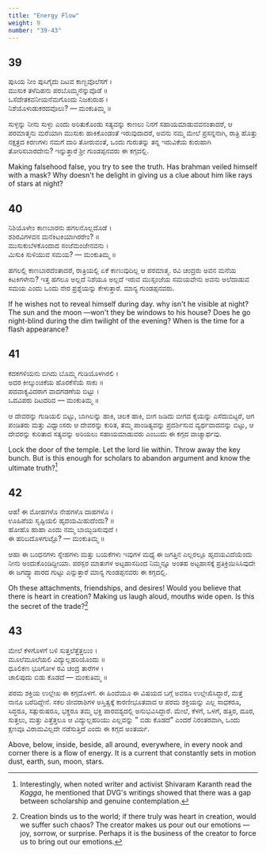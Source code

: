 ```yaml
---
title: "Energy Flow"
weight: 9
number: "39-43"
---
```


## 39

ಪುಸಿಯ ನೀಂ ಪುಸಿಗೈದು ದಿಟವ ಕಾಣ್ಬವೊಲೆಸಗೆ ।  
ಮುಸುಕ ತಳೆದಿಹನು ಪರಬೊಮ್ಮನೆನ್ನುವೊಡೆ ॥  
ಒಸೆದೇತಕವನೀಯನೆಮಗೊಂದು ನಿಜಕುರುಹ ।  
ನಿಶೆಯೊಳುಡುಕರದವೊಲು? — ಮಂಕುತಿಮ್ಮ ॥

ಸುಳ್ಳನ್ನು ನೀನು ಸುಳ್ಳು ಎಂದು ಅರಿತುಕೊಂಡು ಸತ್ಯವನ್ನು ಕಾಣಲು ನಿನಗೆ ಸಹಾಯಮಾಡುವವನಂತಾದರೆ, ಆ ಪರಮಾತ್ಮನು ಮರೆಯಾಗಿ ಮುಸುಕು ಹಾಕಿಕೊಂಡಂತೆ ಇರುವುದಾದರೆ, ಅವನು ನಮ್ಮ ಮೇಲೆ ಪ್ರಸನ್ನನಾಗಿ, ರಾತ್ರಿ ಹೊತ್ತು ನಕ್ಷತ್ರದ ಕಿರಣಗಳು ನಮಗೆ ದಾರಿ ತೋರುವಂತೆ, ಒಂದು ಗುರುತನ್ನು ತನ್ನ ಇರುವಿಕೆಯ ಕುರುಹಾಗಿ ತೋರಿಸಬಾರದೇನು? ಇನ್ನುತ್ತಾರೆ ಶ್ರೀ ಗುಂಡಪ್ಪನವರು ಈ ಕಗ್ಗದಲ್ಲಿ.

Making falsehood false, you try to see the truth. Has brahman veiled himself with a mask? Why doesn't he delight in giving us a clue about him like rays of stars at night?

## 40

ನಿಶಿಯೊಳೇಂ ಕಾಣಬಾರನು ಹಗಲನೊಲ್ಲದೊಡೆ ।  
ಶಶಿರವಿಗಳವನ ಮನೆಕಿಟಕಿಯಾಗಿರರೇಂ? ॥  
ಮುಸುಕುಬೆಳಕೊಂದಾದ ಸಂಜೆಮಂಜೇನವನು ।  
ಮಿಸುಕಿ ಸುಳಿಯುವ ಸಮಯ? — ಮಂಕುತಿಮ್ಮ ॥

ಹಗಲಲ್ಲಿ ಕಾಣಬಾರದೆಂತಾದರೆ, ರಾತ್ರಿಯಲ್ಲಿ ಏಕೆ ಕಾಣುವುದಿಲ್ಲ ಆ ಪರಮಾತ್ಮ. ರವಿ ಚಂದ್ರರು ಅವನ ಮನೆಯ ಕಿಟಕಿಗಳೇನು? ಇತ್ತ ಹಗಲೂ ಅಲ್ಲದೆ ನಿಶೆಯೂ ಅಲ್ಲದೆ ಇರುವ ಮುಸ್ಸಂಜೆಯ ಸಮಯವೇನು ಅವನು ಅಲೆದಾಡುವ ಸಮಯ ಎಂದು ಒಂದು ನೇರ ಪ್ರಶ್ನೆಯನ್ನು ಕೇಳುತ್ತಾರೆ. ಮಾನ್ಯ ಗುಂಡಪ್ಪನವರು.

If he wishes not to reveal himself during day. why isn't he visible at night? The sun and the moon —won't they be windows to his house? Does he go night-blind during the dim twilight of the evening? When is the time for a flash appearance?

## 41

ಕದಕಗಳಿಯನು ಬಿಗಿದು ಬೊಮ್ಮ ಗುಡಿಯೊಳಗಿರಲಿ ।  
ಅದರ ಕೀಲ್ಕುಂಚಿಕೆಯ ಹೊರಕೆಸೆಯೆ ಸಾಕು ॥  
ಪದವಾಕ್ಯವಿದರಾಗ ವಾದಗಡಣೆಯ ಬಿಟ್ಟು ।  
ಒದವಿಪರು ದಿಟದರಿವ — ಮಂಕುತಿಮ್ಮ ॥

ಆ ದೇವರನ್ನು ಗುಡಿಯಲಿ ಬಿಟ್ಟು, ಬಾಗಿಲನ್ನು ಹಾಕಿ, ಚಿಲಕ ಹಾಕಿ, ಬೀಗ ಜಡಿದು ಬೀಗದ ಕೈಯನ್ನು ಎಸೆದುಬಿಟ್ಟರೆ, ಆಗ ಪಂಡಿತರು ಮತ್ತು ವಿಧ್ವಾಂಸರು ಆ ದೇವರನ್ನು ಕುರಿತ, ತಮ್ಮ ಪಾಂಡಿತ್ಯವನ್ನು ಪ್ರದರ್ಶಿಸುವ ವ್ಯರ್ಥವಾದವನ್ನು ಬಿಟ್ಟು, ಆ ದೇವರನ್ನು ಕುರಿತಾದ ಸತ್ಯವನ್ನು ಅರಿಯಲು ಸಹಾಯಮಾಡುವರು ಎಂಬುದು ಈ ಕಗ್ಗದ ವಾಚ್ಯಾರ್ಥವು.

Lock the door of the temple. Let the lord lie within. Throw away the key bunch. But is this enough for scholars to abandon argument and know the ultimate truth?[^16]

## 42

ಆಹ! ಈ ಮೋಹಗಳೊ ನೇಹಗಳೊ ದಾಹಗಳೊ ।  
ಊಹಿಪೆಯ ಸೃಷ್ಟಿಯಲಿ ಹೃದಯಮಿಹುದೆಂದು? ॥  
ಹೋಹೊ ಹಾಹಾ ಎಂದು ನಮ್ಮ ಬಾಯ್ಬಿಡಿಸುವುದೆ ।  
ಈ ಹರಿಬದೊಳಗುಟ್ಟೊ? — ಮಂಕುತಿಮ್ಮ ॥

ಆಹಾ ಈ ಬಂಧನಗಳು ಸ್ನೇಹಗಳು ಮತ್ತು ಬಯಕೆಗಳು ಇವುಗಳ ಮಧ್ಯೆ ಈ ಜಗತ್ತಿನ ಎಲ್ಲರಲ್ಲೂ ಹೃದಯವಿದೆಯೆಂದು ನೀನು ಅಂದುಕೊಂಡಿದ್ದೀಯಾ. ಪರಸ್ಪರ ಮಾತುಗಳ ಅಟ್ಟಹಾಸದಿಂದ ನಿಮ್ಮನ್ನೂ ಅಂತಹ ಅಟ್ಟಹಾಸಕ್ಕೆ ಪ್ರತಿಕ್ರಿಯಿಸಿಸಿವುದೇ ಈ ಜಗದ್ವ್ಯಾಪಾರದ ಗುಟ್ಟು ಎನ್ನುತ್ತಾರೆ ಮಾನ್ಯ ಗುಂಡಪ್ಪನವರು ಈ ಕಗ್ಗದಲ್ಲಿ.

Oh these attachments, friendships, and desires! Would you believe that there is heart in creation? Making us laugh aloud, mouths wide open. Is this the secret of the trade?[^17]

## 43

ಮೇಲೆ ಕೆಳಗೊಳಗೆ ಬಳಿ ಸುತ್ತಲೆತ್ತೆತ್ತಲುಂ ।  
ಮೂಲೆಮೂಲೆಯಲಿ ವಿದ್ಯುಲ್ಲಹರಿಯೊಂದು ॥  
ಧೂಲಿಕಣ ಭೂಗೋಳ ರವಿ ಚಂದ್ರ ತಾರೆಗಳ ।  
ಚಾಲಿಪುದು ಬಿಡು ಕೊಡದೆ — ಮಂಕುತಿಮ್ಮ ॥

ಪರಮ ಶಕ್ತಿಯ ಉಲ್ಲೇಖ ಈ ಕಗ್ಗದೊಳಗೆ. ಈ ಹಿಂದೆಯೂ ಈ ವಿಷಯದ ಬಗ್ಗೆ ಅವರೂ ಉಲ್ಲೇಖಿಸಿದ್ದಾರೆ, ಮತ್ತೆ ನಾನೂ ಬರೆದಿದ್ದೇನೆ. ಸಕಲ ಜೀವರಾಶಿಗಳ ಅಸ್ತಿತ್ವಕ್ಕೆ ಕಾರಣೀಭೂತವಾದ ಆ ಪರಮ ಶಕ್ತಿಯನ್ನು ಎಲ್ಲ ಸಾಧಕರೂ, ಸಿದ್ಧರೂ, ಸತ್ಪುರುಷರೂ, ಭಕ್ತರೂ ತಮ್ಮ ಭಕ್ತಿ ಪಾರವಶ್ಯದಲ್ಲಿ ಅನುಭವಿಸಿದ್ದಾರೆ. ಮೇಲೆ, ಕೆಳಗೆ, ಒಳಗೆ, ಹತ್ತಿರ, ದೂರ, ಸುತ್ತಲು, ಮತ್ತು ಎತ್ತೆತ್ತಲೂ ಆ ವಿದ್ಯುಲ್ಲಹರಿಯು ಎಲ್ಲವನ್ನು ” ಬಿಡು ಕೊಡದೆ” ಎಂದರೆ ನಿರಂತರವಾಗಿ, ಒಂದು ಕ್ಷಣವೂ ವಿರಾಮವಿಲ್ಲದೇ ನಡೆಸುತ್ತಿದೆ ಎಂದು ಈ ಕಗ್ಗದ ಅಂತರ್ಯ.

Above, below, inside, beside, all around, everywhere, in every nook and corner there is a flow of energy. It is a current that constantly sets in motion dust, earth, sun, moon, stars.

[^16]: Interestingly, when noted writer and activist Shivaram Karanth read the _Kagga_, he mentioned that DVG's writings showed that there was a gap between scholarship and genuine contemplation.
[^17]: Creation binds us to the world; if there truly was heart in creation, would we suffer such chaos? The creator makes us pour out our emotions —joy, sorrow, or surprise. Perhaps it is the business of the creator to force us to bring out our emotions.
